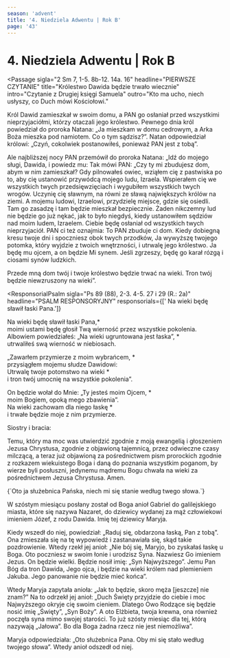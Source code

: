```yaml
---
season: 'advent'
title: '4. Niedziela Adwentu | Rok B'
page: '43'
---
```


# 4. Niedziela Adwentu | Rok B

<Passage
  sigla="2 Sm 7, 1-5. 8b-12. 14a. 16"
  headline="PIERWSZE CZYTANIE"
  title="Królestwo Dawida będzie trwało wiecznie"
  intro="Czytanie z Drugiej księgi Samuela"
  outro="Kto ma ucho, niech usłyszy, co Duch mówi Kościołowi."
>
  <p>Król Dawid zamieszkał w swoim domu, a PAN go osłaniał przed wszystkimi nieprzyjaciółmi, którzy otaczali jego królestwo. Pewnego dnia król powiedział do proroka Natana: „Ja mieszkam w domu cedrowym, a Arka Boża mieszka pod namiotem. Co o tym sądzisz?”. Natan odpowiedział królowi: „Czyń, cokolwiek postanowiłeś, ponieważ PAN jest z tobą”.</p>
  <p>Ale najbliższej nocy PAN przemówił do proroka Natana: „Idź do mojego sługi, Dawida, i powiedz mu: Tak mówi PAN: „Czy ty mi zbudujesz dom, abym w nim zamieszkał? Gdy pilnowałeś owiec, wziąłem cię z pastwiska po to, aby cię ustanowić przywódcą mojego ludu, Izraela. Wspierałem cię we wszystkich twych przedsięwzięciach i wygubiłem wszystkich twych wrogów. Uczynię cię sławnym, na równi ze sławą największych królów na ziemi. A mojemu ludowi, Izraelowi, przydzielę miejsce, gdzie się osiedli. Tam go zasadzę i tam będzie mieszkał bezpiecznie. Żaden nikczemny lud nie będzie go już nękać, jak to było niegdyś, kiedy ustanowiłem sędziów nad moim ludem, Izraelem. Ciebie będę osłaniał od wszystkich twych nieprzyjaciół. PAN ci też oznajmia: To PAN zbuduje ci dom. Kiedy dobiegną kresu twoje dni i spoczniesz obok twych przodków, Ja wywyższę twojego potomka, który wyjdzie z twoich wnętrzności, i utrwalę jego królestwo. Ja będę mu ojcem, a on będzie Mi synem. Jeśli zgrzeszy, będę go karał rózgą i ciosami synów ludzkich.</p>
  <p>Przede mną dom twój i twoje królestwo będzie trwać na wieki. Tron twój będzie niewzruszony na wieki”.</p>
</Passage>

<ResponsorialPsalm
  sigla="Ps 89 (88), 2-3. 4-5. 27 i 29 (R.: 2a)"
  headline="PSALM RESPONSORYJNY"
  responsorials={[' Na wieki będę sławił łaski Pana.']}
>
  <p>Na wieki będę sławił łaski Pana,*<br/>moimi ustami będę głosił Twą wierność przez wszystkie pokolenia.<br/>Albowiem powiedziałeś: „Na wieki ugruntowana jest łaska”, *<br/>utrwaliłeś swą wierność w niebiosach.</p>
  <p>„Zawarłem przymierze z moim wybrańcem, *<br/>przysiągłem mojemu słudze Dawidowi:<br/>Utrwalę twoje potomstwo na wieki *<br/>i tron twój umocnię na wszystkie pokolenia”.</p>
  <p>On będzie wołał do Mnie: „Ty jesteś moim Ojcem, *<br/>moim Bogiem, opoką mego zbawienia”.<br/>Na wieki zachowam dla niego łaskę *<br/>i trwałe będzie moje z nim przymierze.</p>
</ResponsorialPsalm>
<Passage
  sigla="Rz 16, 25-27"
  headline="DRUGIE CZYTANIE"
  title="Tajemnica ukryta dla dawnych wieków została objawiona"
  intro="Czytanie z Listu świętego Pawła Apostoła do Rzymian"
  outro="Kto ma ucho, niech usłyszy, co Duch mówi Kościołowi."
>
  <p>Siostry i bracia:</p>
  <p>Temu, który ma moc was utwierdzić zgodnie z moją ewangelią i głoszeniem Jezusa Chrystusa, zgodnie z objawioną tajemnicą, przez odwieczne czasy milczącą, a teraz już objawioną za pośrednictwem pism prorockich zgodnie z rozkazem wiekuistego Boga i daną do poznania wszystkim poganom, by wierze byli posłuszni, jedynemu mądremu Bogu chwała na wieki za pośrednictwem Jezusa Chrystusa. Amen.</p>
</Passage>
<Passage
  sigla="Łk 1, 38"
  headline="AKLAMACJA"
  acclamation="Aklamacja: Alleluja, alleluja, alleluja."
>
  {`Oto ja służebnica Pańska,
niech mi się stanie według twego słowa.`}
</Passage>
<Passage
  sigla="Łk 1, 26-38"
  headline="EWANGELIA"
  title="Maryja pocznie i porodzi Syna"
  intro=" Słowa Ewangelii według świętego Łukasza"
  outro="Oto słowo Pańskie"
>
  <p>W szóstym miesiącu posłany został od Boga anioł Gabriel do galilejskiego miasta, które się nazywa Nazaret, do dziewicy wydanej za mąż człowiekowi imieniem Józef, z rodu Dawida. Imię tej dziewicy Maryja.</p>
  <p>Kiedy wszedł do niej, powiedział: „Raduj się, obdarzona łaską, Pan z tobą”. Ona zmieszała się na tę wypowiedź i zastanawiała się, skąd takie pozdrowienie. Wtedy rzekł jej anioł: „Nie bój się, Maryjo, bo zyskałaś łaskę u Boga. Oto poczniesz w swoim łonie i urodzisz Syna. Nazwiesz Go imieniem Jezus. On będzie wielki. Będzie nosił imię: „Syn Najwyższego”. Jemu Pan Bóg da tron Dawida, Jego ojca, i będzie na wieki królem nad plemieniem Jakuba. Jego panowanie nie będzie mieć końca”.</p>
  <p>Wtedy Maryja zapytała anioła: „Jak to będzie, skoro męża [jeszcze] nie znam?” Na to odrzekł jej anioł: „Duch Święty przyjdzie do ciebie i moc Najwyższego okryje cię swoim cieniem. Dlatego Owo Rodzące się będzie nosić imię „Święty”, „Syn Boży”. A oto Elżbieta, twoja krewna, ona również poczęła syna mimo swojej starości. To już szósty miesiąc dla tej, którą nazywają „Jałowa”. Bo dla Boga żadna rzecz nie jest niemożliwa”.</p>
  <p>Maryja odpowiedziała: „Oto służebnica Pana. Oby mi się stało według twojego słowa”. Wtedy anioł odszedł od niej.</p>
</Passage>
